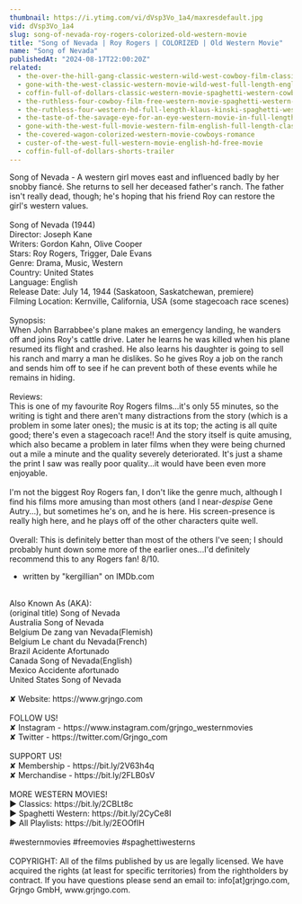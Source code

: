 ```yaml
---
thumbnail: https://i.ytimg.com/vi/dVsp3Vo_1a4/maxresdefault.jpg
vid: dVsp3Vo_1a4
slug: song-of-nevada-roy-rogers-colorized-old-western-movie
title: "Song of Nevada | Roy Rogers | COLORIZED | Old Western Movie"
name: "Song of Nevada"
publishedAt: "2024-08-17T22:00:20Z"
related:
  - the-over-the-hill-gang-classic-western-wild-west-cowboy-film-classic-westerns-english
  - gone-with-the-west-classic-western-movie-wild-west-full-length-english
  - coffin-full-of-dollars-classic-western-movie-spaghetti-western-cowboys-full-movies
  - the-ruthless-four-cowboy-film-free-western-movie-spaghetti-western-english
  - the-ruthless-four-western-hd-full-length-klaus-kinski-spaghetti-western-full-movie
  - the-taste-of-the-savage-eye-for-an-eye-western-movie-in-full-length-english-free-feature-film
  - gone-with-the-west-full-movie-western-film-english-full-length-classic-movie-watchfree
  - the-covered-wagon-colorized-western-movie-cowboys-romance
  - custer-of-the-west-full-western-movie-english-hd-free-movie
  - coffin-full-of-dollars-shorts-trailer
---
```


Song of Nevada - A western girl moves east and influenced badly by her snobby fiancé. She returns to sell her deceased father's ranch. The father isn't really dead, though; he's hoping that his friend Roy can restore the girl's western values.<br />
<br />
Song of Nevada (1944)<br />
Director: Joseph Kane<br />
Writers: Gordon Kahn, Olive Cooper<br />
Stars: Roy Rogers, Trigger, Dale Evans<br />
Genre: Drama, Music, Western<br />
Country: United States<br />
Language: English<br />
Release Date: July 14, 1944 (Saskatoon, Saskatchewan, premiere)<br />
Filming Location: Kernville, California, USA (some stagecoach race scenes)<br />
<br />
Synopsis:<br />
When John Barrabbee's plane makes an emergency landing, he wanders off and joins Roy's cattle drive. Later he learns he was killed when his plane resumed its flight and crashed. He also learns his daughter is going to sell his ranch and marry a man he dislikes. So he gives Roy a job on the ranch and sends him off to see if he can prevent both of these events while he remains in hiding.<br />
<br />
Reviews:<br />
This is one of my favourite Roy Rogers films...it's only 55 minutes, so the writing is tight and there aren't many distractions from the story (which is a problem in some later ones); the music is at its top; the acting is all quite good; there's even a stagecoach race!! And the story itself is quite amusing, which also became a problem in later films when they were being churned out a mile a minute and the quality severely deteriorated. It's just a shame the print I saw was really poor quality...it would have been even more enjoyable.<br />
<br />
I'm not the biggest Roy Rogers fan, I don't like the genre much, although I find his films more amusing than most others (and I near-*despise* Gene Autry...), but sometimes he's on, and he is here. His screen-presence is really high here, and he plays off of the other characters quite well.<br />
<br />
Overall: This is definitely better than most of the others I've seen; I should probably hunt down some more of the earlier ones...I'd definitely recommend this to any Rogers fan! 8/10.<br />
- written by "kergillian" on IMDb.com<br />
<br />
Also Known As (AKA):<br />
(original title) Song of Nevada<br />
Australia Song of Nevada<br />
Belgium De zang van Nevada(Flemish)<br />
Belgium Le chant du Nevada(French)<br />
Brazil Acidente Afortunado<br />
Canada Song of Nevada(English)<br />
Mexico Accidente afortunado<br />
United States Song of Nevada<br />
<br />
✘ Website: https://www.grjngo.com<br />
<br />
FOLLOW US!<br />
✘ Instagram - https://www.instagram.com/grjngo_westernmovies<br />
✘ Twitter - https://twitter.com/Grjngo_com<br />
<br />
SUPPORT US!<br />
✘ Membership - https://bit.ly/2V63h4q<br />
✘ Merchandise - https://bit.ly/2FLB0sV<br />
<br />
MORE WESTERN MOVIES! <br />
► Classics: https://bit.ly/2CBLt8c <br />
► Spaghetti Western: https://bit.ly/2CyCe8I <br />
► All Playlists: https://bit.ly/2EOOfIH <br />
<br />
#westernmovies #freemovies #spaghettiwesterns<br />
<br />
COPYRIGHT: All of the films published by us are legally licensed. We have acquired the rights (at least for specific territories) from the rightholders by contract. If you have questions please send an email to: info[at]grjngo.com, Grjngo GmbH, www.grjngo.com.